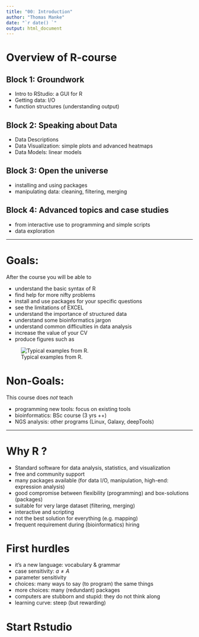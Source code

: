 ```yaml
---
title: "00: Introduction"
author: "Thomas Manke"
date: "`r date() `"
output: html_document
---
```

# Overview of R-course

## Block 1: Groundwork
* Intro to RStudio: a GUI for R
* Getting data: I/O
* function structures (understanding output)

## Block 2: Speaking about Data 
* Data Descriptions
* Data Visualization: simple plots and advanced heatmaps
* Data Models: linear models

## Block 3: Open the universe
* installing and using packages
* manipulating data: cleaning, filtering, merging

## Block 4: Advanced topics and case studies
* from interactive use to programming and simple scripts
* data exploration



***

# Goals: 
After the course you will be able to

* understand the basic syntax of R
* find help for more nifty problems
* install and use packages for your specific questions
* see the limitations of EXCEL
* understand the importance of structured data
* understand some bioinformatics jargon
* understand common difficulties in data analysis
* increase the value of your CV
* produce figures such as

![Typical examples from R.](../images/sample_plots.png)

[//]: # http://www.r-graph-gallery.com/all-graphs/

# Non-Goals:
This course does *not* teach 

* programming new tools: focus on existing tools
* bioinformatics: BSc course (3 yrs ++)
* NGS analysis: other programs (Linux, Galaxy, deepTools)

***

# Why R ?
* Standard software for data analysis, statistics, and visualization
* free and community support
* many packages available (for data I/O, manipulation, high-end: expression analysis)
* good compromise between flexibility (programming) and box-solutions (packages)
* suitable for very large dataset (filtering, merging)
* interactive and scripting
* not the best solution for everything (e.g. mapping)
* frequent requirement during (bioinformatics) hiring

# First hurdles
* it's a new language: vocabulary & grammar
* case sensitivity: $a \ne A$
* parameter sensitivity
* choices: many ways to say (to program) the same things
* more choices: many (redundant) packages
* computers are stubborn and stupid: they do not think along
* learning curve: steep (but rewarding)

# Start Rstudio